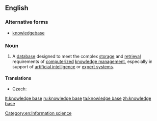 {{wikipedia}}
==English==

===Alternative forms===
* [[knowledgebase]] {{qualifier|less common}}

===Noun===
{{en-noun|head=[[knowledge]] [[base]]}}

# A [[database]] designed to meet the complex [[storage]] and [[retrieval]] requirements of [[computerize]]d [[knowledge management]], especially in support of [[artificial intelligence]] or [[expert system]]s.

====Translations====
{{trans-top|database}}
* Czech: {{t|cs|znalostní báze|f}}
{{trans-mid}}
{{trans-bottom}}

[[Category:en:Information science]]

[[lt:knowledge base]]
[[ru:knowledge base]]
[[ta:knowledge base]]
[[zh:knowledge base]]